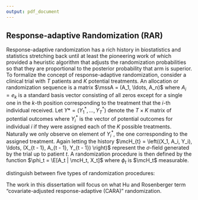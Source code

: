 ```yaml
---
output: pdf_document
---
```


## Response-adaptive Randomization (RAR)

Response-adaptive randomization has a rich history in biostatistics and
statistics stretching back until at least the pioneering work of
\cite{thompson1933likelihood} which provided a heuristic algorithm that adjusts
the randomization probabilities so that they are proportional to the posterior
probability that arm is superior. To formalize the concept of response-adaptive
randomization, consider a clinical trial with $T$ patients and $K$ potential
treatments. An allocation or randomization sequence is a 
matrix $\mssA = (A_1, \ldots, A_n)$ where $A_i = e_k$ is a standard basis vector consisting of all
zeros except for a single one in the $k$-th position corresponding to the
treatment that the $i$-th individual received. Let $Y* = (Y_1^*, \ldots, Y_T^*)$
denote the $T \times K$ matrix of potential outcomes where $Y_i^*$ is the vector
of potential outcomes for individual $i$ if they were assigned each of the $K$
possible treatments. Naturally we only observe on element of $Y_i^*$, the one
corresponding to the assigned treatment. Again letting the history $\mcH_{t}
= \left((X_1, A_i, Y_i), \ldots, (X_{t - 1}, A_{t - 1}, Y_{t - 1}) \right)$ represent the
$\sigma$-field generated by the trial up to patient $t$. A randomization
procedure is then defined by the function $\phi_t = \E[A_t | \mcH_t, X_t]$ where
$\phi_t$ is $\mcH_t$ measurable.

\cite{hu2006theory} distinguish between five types of randomization procedures:

\begin{enumerate}
\item Complete randomization: $\phi_t = \E[A_t | \mcH_t] = \E[A_t]$
\item Restricted randomization $\phi_t = \E[A_t | \mcH_t] = \E[A_t | \mathcal{T}_t \subset \mcH_t]$
\item Response-adaptive randomization $\phi_t = \E[A_t | \mcH_t] = \E[A_t | (A_1, Y_1), \ldots, (A_{t-1}, Y_{t-1})]$
\item Covariate-adaptive randomization $\phi_t = \E[A_t | \mcH_t] = \E[A_t | X_1, \ldots, X_{t - 1}]$
\item Covariate-adjusted response-adaptive randomization $\phi_t = \E[A_t | \mcH_t] = \E[A_t | \mcH_t]$ 
\end{enumerate}

The work in this dissertation will focus on what Hu and Rosenberger term "covariate-adjusted response-adaptive (CARA)" randomization. 
